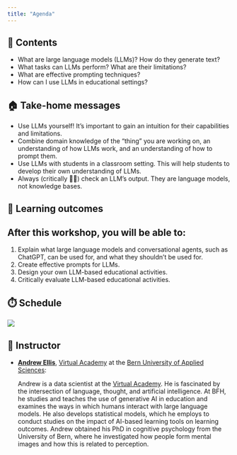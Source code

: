 ```yaml
---
title: "Agenda"
---
```

<!-- In this workshop, we will investigate how Large Language Models (LLMs) are trained, how they produce text, and what they are capable of. We will also discuss similarities and differences between LLMs and human thought processes. As LLMs become increasingly human-like in their performance, it is important to develop effective ways to describe their behaviour. We will discuss high-level concepts that allow us think about LLMs without falling into the trap of anthropomorphism. -->
<!-- TODO: fix schedule -->

## 📖 Contents

- What are large language models (LLMs)? How do they generate text?
- What tasks can LLMs perform? What are their limitations?
- What are effective prompting techniques?
- How can I use LLMs in educational settings?

## 🏠 Take-home messages

- Use LLMs yourself! It's important to gain an intuition for their capabilities and limitations.
- Combine domain knowledge of the "thing" you are working on, an understanding of how LLMs work, and an understanding of how to prompt them. 
- Use LLMs with students in a classroom setting. This will help students to develop their own understanding of LLMs.
- Always (critically 👩‍🔬) check an LLM's output. They are language models, not knowledge bases.


## 🎯 Learning outcomes
:::{.callout-tip}
## After this workshop, you will be able to:

1) Explain what large language models and conversational agents, such as ChatGPT, can be used for, and what they shouldn't be used for.
2) Create effective prompts for LLMs.
3) Design your own LLM-based educational activities.
4) Critically evaluate LLM-based educational activities.
:::

## ⏱️ Schedule

![](../assets/schedule.svg)

<!-- 🕐 13:00 - 13:35 &nbsp;&nbsp;→&nbsp;&nbsp; 💬 Introduction <br>
🕜 13:30 - 14:00 &nbsp;&nbsp;→&nbsp;&nbsp; 📺 Input 1: What are LLMs? <br>
🕑 14:00 - 14:20 &nbsp;&nbsp;→&nbsp;&nbsp; 💼 Activity 1: Explore ChatGPT and Playground <br>
🕝 14:20 - 14:45 &nbsp;&nbsp;→&nbsp;&nbsp; ⏸️ Break <br>
🕒 14:50 - 15:15 &nbsp;&nbsp;→&nbsp;&nbsp; 📺 Input 2: Prompting techniques <br>
🕞 15:15 - 15:45 &nbsp;&nbsp;→&nbsp;&nbsp; 💼 Activity 2: Explore prompting techniques <br>
🕓 15:45 - 16:00 &nbsp;&nbsp;→&nbsp;&nbsp; ⏸️ Break <br>
🕓 16:00 - 16:20 &nbsp;&nbsp;→&nbsp;&nbsp; 📺 Input 3: Prompting for learning and teaching <br>
🕟 16:20 - 16:50 &nbsp;&nbsp;→&nbsp;&nbsp; 💼 Activity 3: Design your own LLM-based educational activity <br>
🕔 16:50 - 17:00 &nbsp;&nbsp;→&nbsp;&nbsp; 💬 Idea generation and wrap-up -->


## 🙋 Instructor

- [**Andrew Ellis**](https://www.bfh.ch/en/about-bfh/people/a3xvoqozosua/), [Virtual Academy](https://virtuelleakademie.ch/) at the [Bern University of Applied Sciences](https://www.bfh.ch/):  
  
  Andrew is a data scientist at the [Virtual Academy](https://virtuelleakademie.ch/). He is fascinated by the intersection of language, thought, and artificial intelligence. At BFH, he studies and teaches the use of generative AI in education and examines the ways in which humans interact with large language models. He also develops statistical models, which he employs to conduct studies on the impact of AI-based learning tools on learning outcomes. Andrew obtained his PhD in cognitive psychology from the University of Bern, where he investigated how people form mental images and how this is related to perception.


